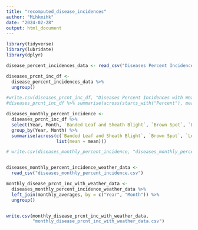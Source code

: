 ---
title: "recomputed_disease_incidences"
author: "Mihkmihk"
date: "2024-02-28"
output: html_document
---

```{r setup, include=FALSE}
library(tidyverse)
library(lubridate)
library(dplyr)

disease_percent_incidences_data <- read_csv("Diseases Percent Incidences with Weather Dataset.csv")

diseases_prcnt_inc_df <-
  disease_percent_incidences_data %>%
  ungroup()

#write.csv(diseases_prcnt_inc_df, "Diseases Percent Incidences with Weather Dataset.csv")
#diseases_prcnt_inc_df %>% summarise(across(starts_with("Percent"), mean))
```

```{r}
diseases_monthly_percent_incidence <-
  diseases_prcnt_inc_df %>%
  select(Year, Month, `Banded Leaf and Sheath Blight`, `Brown Spot`, `Leaf Blight`) %>%
  group_by(Year, Month) %>%
  summarise(across(c(`Banded Leaf and Sheath Blight`, `Brown Spot`, `Leaf Blight`), 
                   list(mean = mean)))

# write.csv(diseases_monthly_percent_incidence, "diseases_monthly_percent_incidence.csv")


diseases_monthly_percent_incidence_weather_data <-
  read_csv("diseases_monthly_percent_incidence.csv") 

monthly_disease_prcnt_inc_with_weather_data <- 
  diseases_monthly_percent_incidence_weather_data %>%
  left_join(monthly_averages, by = c("Year", "Month")) %>%
  ungroup()


write.csv(monthly_disease_prcnt_inc_with_weather_data,
          "monthly_disease_prcnt_inc_with_weather_data.csv")
```


```{r}

```

